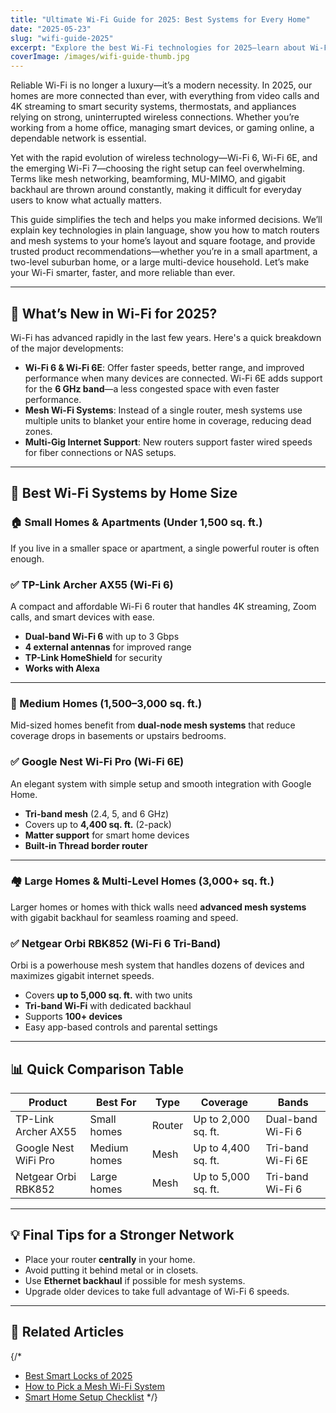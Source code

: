 ```yaml
---
title: "Ultimate Wi-Fi Guide for 2025: Best Systems for Every Home"
date: "2025-05-23"
slug: "wifi-guide-2025"
excerpt: "Explore the best Wi-Fi technologies for 2025—learn about Wi-Fi 6, mesh networks, and top router recommendations for small to large homes."
coverImage: /images/wifi-guide-thumb.jpg
---
```



<div className="prose prose-sm sm:prose-base max-w-none">

Reliable Wi-Fi is no longer a luxury—it’s a modern necessity. In 2025, our homes are more connected than ever, with everything from video calls and 4K streaming to smart security systems, thermostats, and appliances relying on strong, uninterrupted wireless connections. Whether you’re working from a home office, managing smart devices, or gaming online, a dependable network is essential.

Yet with the rapid evolution of wireless technology—Wi-Fi 6, Wi-Fi 6E, and the emerging Wi-Fi 7—choosing the right setup can feel overwhelming. Terms like mesh networking, beamforming, MU-MIMO, and gigabit backhaul are thrown around constantly, making it difficult for everyday users to know what actually matters.

This guide simplifies the tech and helps you make informed decisions. We’ll explain key technologies in plain language, show you how to match routers and mesh systems to your home’s layout and square footage, and provide trusted product recommendations—whether you’re in a small apartment, a two-level suburban home, or a large multi-device household. Let’s make your Wi-Fi smarter, faster, and more reliable than ever.

---

## 🚀 What’s New in Wi-Fi for 2025?

Wi-Fi has advanced rapidly in the last few years. Here's a quick breakdown of the major developments:

- **Wi-Fi 6 & Wi-Fi 6E**: Offer faster speeds, better range, and improved performance when many devices are connected. Wi-Fi 6E adds support for the **6 GHz band**—a less congested space with even faster performance.
- **Mesh Wi-Fi Systems**: Instead of a single router, mesh systems use multiple units to blanket your entire home in coverage, reducing dead zones.
- **Multi-Gig Internet Support**: New routers support faster wired speeds for fiber connections or NAS setups.

---

## 📏 Best Wi-Fi Systems by Home Size

### 🏠 Small Homes & Apartments (Under 1,500 sq. ft.)

If you live in a smaller space or apartment, a single powerful router is often enough.

### ✅ TP-Link Archer AX55 (Wi-Fi 6)

A compact and affordable Wi-Fi 6 router that handles 4K streaming, Zoom calls, and smart devices with ease.

- **Dual-band Wi-Fi 6** with up to 3 Gbps
- **4 external antennas** for improved range
- **TP-Link HomeShield** for security
- **Works with Alexa**

<BuyOnAmazon href="https://geni.us/TP-linkArcherAX55" />

---

### 🏡 Medium Homes (1,500–3,000 sq. ft.)

Mid-sized homes benefit from **dual-node mesh systems** that reduce coverage drops in basements or upstairs bedrooms.

### ✅ Google Nest Wi-Fi Pro (Wi-Fi 6E)

An elegant system with simple setup and smooth integration with Google Home.

- **Tri-band mesh** (2.4, 5, and 6 GHz)
- Covers up to **4,400 sq. ft.** (2-pack)
- **Matter support** for smart home devices
- **Built-in Thread border router**

<BuyOnAmazon href="https://geni.us/googlenextwifipro6e" />

---

### 🏘️ Large Homes & Multi-Level Homes (3,000+ sq. ft.)

Larger homes or homes with thick walls need **advanced mesh systems** with gigabit backhaul for seamless roaming and speed.

### ✅ Netgear Orbi RBK852 (Wi-Fi 6 Tri-Band)

Orbi is a powerhouse mesh system that handles dozens of devices and maximizes gigabit internet speeds.

- Covers **up to 5,000 sq. ft.** with two units
- **Tri-band Wi-Fi** with dedicated backhaul
- Supports **100+ devices**
- Easy app-based controls and parental settings

<BuyOnAmazon href="https://geni.us/netgearorbiwifi6" />

---

## 📊 Quick Comparison Table

<div className="overflow-x-auto my-6">
  <table className="min-w-full text-sm border border-gray-300">
    <thead className="bg-gray-100 text-xs font-semibold text-gray-700">
      <tr>
        <th className="p-2 text-left">Product</th>
        <th className="p-2 text-left">Best For</th>
        <th className="p-2 text-left">Type</th>
        <th className="p-2 text-left">Coverage</th>
        <th className="p-2 text-left">Bands</th>
      </tr>
    </thead>
    <tbody className="divide-y divide-gray-200">
      <tr><td className="p-2">TP-Link Archer AX55</td><td className="p-2">Small homes</td><td className="p-2">Router</td><td className="p-2">Up to 2,000 sq. ft.</td><td className="p-2">Dual-band Wi-Fi 6</td></tr>
      <tr><td className="p-2">Google Nest WiFi Pro</td><td className="p-2">Medium homes</td><td className="p-2">Mesh</td><td className="p-2">Up to 4,400 sq. ft.</td><td className="p-2">Tri-band Wi-Fi 6E</td></tr>
      <tr><td className="p-2">Netgear Orbi RBK852</td><td className="p-2">Large homes</td><td className="p-2">Mesh</td><td className="p-2">Up to 5,000 sq. ft.</td><td className="p-2">Tri-band Wi-Fi 6</td></tr>
    </tbody>
  </table>
</div>

---

## 💡 Final Tips for a Stronger Network

- Place your router **centrally** in your home.
- Avoid putting it behind metal or in closets.
- Use **Ethernet backhaul** if possible for mesh systems.
- Upgrade older devices to take full advantage of Wi-Fi 6 speeds.

---

## 📎 Related Articles

{/*
- [Best Smart Locks of 2025](/categories/locks)
- [How to Pick a Mesh Wi-Fi System](/categories/networking)
- [Smart Home Setup Checklist](/categories/basics) */}

</div>
